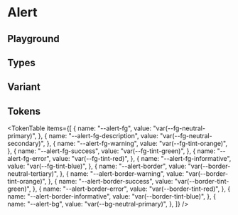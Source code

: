 



<Meta title="Alert" of={AlertStories} />

# Alert

<ThemeSelect />

## Playground

<Canvas of={AlertStories.Default} />
<Controls />

## Types

<Canvas of={AlertStories.Types} />

## Variant

<Canvas of={AlertStories.Variant} />

## Tokens

<TokenTable
  items={[
    {
      name: "--alert-fg",
      value: "var(--fg-neutral-primary)",
    },
    {
      name: "--alert-fg-description",
      value: "var(--fg-neutral-secondary)",
    },
    {
      name: "--alert-fg-warning",
      value: "var(--fg-tint-orange)",
    },
    {
      name: "--alert-fg-success",
      value: "var(--fg-tint-green)",
    },
    {
      name: "--alert-fg-error",
      value: "var(--fg-tint-red)",
    },
    {
      name: "--alert-fg-informative",
      value: "var(--fg-tint-blue)",
    },
    {
      name: "--alert-border",
      value: "var(--border-neutral-tertiary)",
    },
    {
      name: "--alert-border-warning",
      value: "var(--border-tint-orange)",
    },
    {
      name: "--alert-border-success",
      value: "var(--border-tint-green)",
    },
    {
      name: "--alert-border-error",
      value: "var(--border-tint-red)",
    },
    {
      name: "--alert-border-informative",
      value: "var(--border-tint-blue)",
    },
    {
      name: "--alert-bg",
      value: "var(--bg-neutral-primary)",
    },
  ]}
/>

<Toaster className="sb-unstyled" position="bottom-right" />
